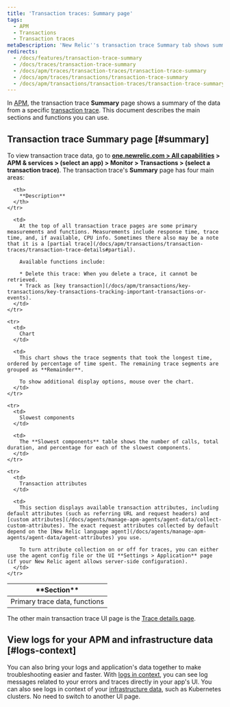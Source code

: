 ```yaml
---
title: 'Transaction traces: Summary page'
tags:
  - APM
  - Transactions
  - Transaction traces
metaDescription: 'New Relic''s transaction trace Summary tab shows summary data of a specific trace, including slowest segments, request attributes, and custom attributes.'
redirects:
  - /docs/features/transaction-trace-summary
  - /docs/traces/transaction-trace-summary
  - /docs/apm/traces/transaction-traces/transaction-trace-summary
  - /docs/apm/traces/transactions/transaction-trace-summary
  - /docs/apm/transactions/transaction-traces/transaction-trace-summary
---
```


In [APM](/docs/apm/new-relic-apm/getting-started/welcome-new-relic-apm), the transaction trace **Summary** page shows a summary of the data from a specific [transaction trace](/docs/apm/transactions/transaction-traces/transaction-traces). This document describes the main sections and functions you can use.

## Transaction trace Summary page [#summary]

To view transaction trace data, go to **[one.newrelic.com > All capabilities](https://one.newrelic.com/all-capabilities) > APM & services > (select an app) > Monitor > Transactions > (select a transaction trace)**. The transaction trace's **Summary** page has four main areas:

<table>
  <thead>
    <tr>
      <th width={150}>
        **Section**
      </th>

      <th>
        **Description**
      </th>
    </tr>
  </thead>

  <tbody>
    <tr>
      <td>
        Primary trace data, functions
      </td>

      <td>
        At the top of all transaction trace pages are some primary measurements and functions. Measurements include response time, trace time, and, if available, CPU info. Sometimes there also may be a note that it is a [partial trace](/docs/apm/transactions/transaction-traces/transaction-trace-details#partial).

        Available functions include:

        * Delete this trace: When you delete a trace, it cannot be retrieved.
        * Track as [key transaction](/docs/apm/transactions/key-transactions/key-transactions-tracking-important-transactions-or-events).
      </td>
    </tr>

    <tr>
      <td>
        Chart
      </td>

      <td>
        This chart shows the trace segments that took the longest time, ordered by percentage of time spent. The remaining trace segments are grouped as **Remainder**.

        To show additional display options, mouse over the chart.
      </td>
    </tr>

    <tr>
      <td>
        Slowest components
      </td>

      <td>
        The **Slowest components** table shows the number of calls, total duration, and percentage for each of the slowest components.
      </td>
    </tr>

    <tr>
      <td>
        Transaction attributes
      </td>

      <td>
        This section displays available transaction attributes, including default attributes (such as referring URL and request headers) and [custom attributes](/docs/agents/manage-apm-agents/agent-data/collect-custom-attributes). The exact request attributes collected by default depend on the [New Relic language agent](/docs/agents/manage-apm-agents/agent-data/agent-attributes) you use.

        To turn attribute collection on or off for traces, you can either use the agent config file or the UI **Settings > Application** page (if your New Relic agent allows server-side configuration).
      </td>
    </tr>
  </tbody>
</table>

The other main transaction trace UI page is the [Trace details page](/docs/apm/transactions/transaction-traces/transaction-trace-details).

## View logs for your APM and infrastructure data [#logs-context]

You can also bring your logs and application's data together to make troubleshooting easier and faster. With [logs in context](/docs/logs/logs-context/configure-logs-context-apm-agents/), you can see log messages related to your errors and traces directly in your app's UI. You can also see logs in context of your [infrastructure data](/docs/logs/forward-logs/forward-your-logs-using-infrastructure-agent/), such as Kubernetes clusters. No need to switch to another UI page.
